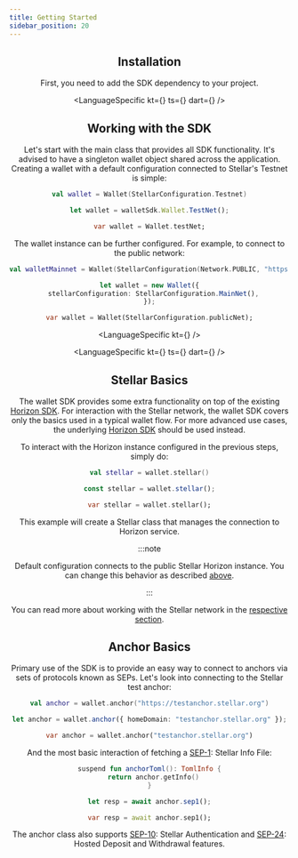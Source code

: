 ```yaml
---
title: Getting Started
sidebar_position: 20
---
```



<Header WIPLangs={["dart"]} />

## Installation

First, you need to add the SDK dependency to your project.

<LanguageSpecific
  kt={<KtInstall />}
  ts={<TsInstall />}
  dart={<DartInstall />}
/>

## Working with the SDK

Let's start with the main class that provides all SDK functionality. It's advised to have a singleton wallet object shared across the application. Creating a wallet with a default configuration connected to Stellar's Testnet is simple:

<CodeExample>

```kotlin
val wallet = Wallet(StellarConfiguration.Testnet)
```

```ts
let wallet = walletSdk.Wallet.TestNet();
```

```dart
var wallet = Wallet.testNet;
```

</CodeExample>

The wallet instance can be further configured. For example, to connect to the public network:

<CodeExample>

```kotlin
val walletMainnet = Wallet(StellarConfiguration(Network.PUBLIC, "https://horizon.stellar.org"))
```

```typescript
let wallet = new Wallet({
  stellarConfiguration: StellarConfiguration.MainNet(),
});
```

```dart
var wallet = Wallet(StellarConfiguration.publicNet);
```

</CodeExample>

<LanguageSpecific kt={<KtHttpConfig />} />

<LanguageSpecific
  kt={<KtConfigClient />}
  ts={<TsConfigClient />}
  dart={<DartConfigClient />}
/>

## Stellar Basics

The wallet SDK provides some extra functionality on top of the existing [Horizon SDK]. For interaction with the Stellar network, the wallet SDK covers only the basics used in a typical wallet flow. For more advanced use cases, the underlying [Horizon SDK] should be used instead.

To interact with the Horizon instance configured in the previous steps, simply do:

<CodeExample>

```kotlin
val stellar = wallet.stellar()
```

```typescript
const stellar = wallet.stellar();
```

```dart
var stellar = wallet.stellar();
```

</CodeExample>

This example will create a Stellar class that manages the connection to Horizon service.

:::note

Default configuration connects to the public Stellar Horizon instance. You can change this behavior as described [above](#working-with-the-sdk).

:::

You can read more about working with the Stellar network in the [respective section](./stellar.mdx).

## Anchor Basics

Primary use of the SDK is to provide an easy way to connect to anchors via sets of protocols known as SEPs. Let's look into connecting to the Stellar test anchor:

<CodeExample>

```kotlin
val anchor = wallet.anchor("https://testanchor.stellar.org")
```

```typescript
let anchor = wallet.anchor({ homeDomain: "testanchor.stellar.org" });
```

```dart
var anchor = wallet.anchor("testanchor.stellar.org")
```

</CodeExample>

And the most basic interaction of fetching a [SEP-1]: Stellar Info File:

<CodeExample>

```kotlin
suspend fun anchorToml(): TomlInfo {
  return anchor.getInfo()
}
```

```typescript
let resp = await anchor.sep1();
```

```dart
var resp = await anchor.sep1();
```

</CodeExample>

The anchor class also supports [SEP-10]: Stellar Authentication and [SEP-24]: Hosted Deposit and Withdrawal features.

[sep-1]: https://github.com/stellar/stellar-protocol/blob/master/ecosystem/sep-0001.md
[sep-10]: https://github.com/stellar/stellar-protocol/blob/master/ecosystem/sep-0010.md
[sep-12]: https://github.com/stellar/stellar-protocol/blob/master/ecosystem/sep-0012.md
[sep-24]: https://github.com/stellar/stellar-protocol/blob/master/ecosystem/sep-0024.md
[sep-10]: ./sep10.mdx
[sep-24]: ./sep24.mdx
[horizon sdk]: /docs/tools-and-sdks#sdk-library
